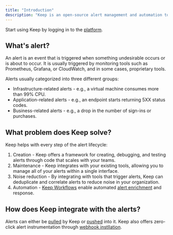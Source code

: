 ```yaml
---
title: "Introduction"
description: "Keep is an open-source alert management and automation tool that provides everything you need to create and manage alerts effectively."
---
```

<Note>Start using Keep by logging in to the [platform](https://platform.keephq.dev).</Note>

## What's alert?

An alert is an event that is triggered when something undesirable occurs or is about to occur.
It is usually triggered by monitoring tools such as Prometheus, Grafana, or CloudWatch, and in some cases, proprietary tools.

Alerts usually categorized into three different groups:
- Infrastructure-related alerts - e.g., a virtual machine consumes more than 99% CPU.
- Application-related alerts - e.g., an endpoint starts returning 5XX status codes.
- Business-related alerts - e.g., a drop in the number of sign-ins or purchases.

## What problem does Keep solve?
Keep helps with every step of the alert lifecycle:
1. Creation - Keep offers a framework for creating, debugging, and testing alerts through code that scales with your teams.
2. Maintenance - Keep integrates with your existing tools, allowing you to manage all of your alerts within a single interface.
3. Noise reduction - By integrating with tools that trigger alerts, Keep can deduplicate and correlate alerts to reduce noise in your organization.
4. Automation - [Keep Workflows](overview/keyconcepts#workflows) enable automated [alert enrichment](overview/keyconcepts#enrichment) and response.

## How does Keep integrate with the alerts?
Alerts can either be [pulled](overview/keyconcepts#pullingalerts) by Keep or [pushed](overview/keyconcepts#pullingalerts) into it. Keep also offers zero-click alert instrumentation through [webhook instllation](overview/keyconcepts).
